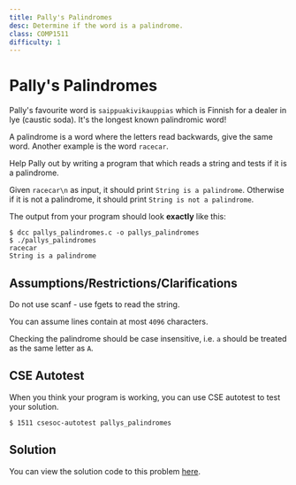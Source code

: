 ```yaml
---
title: Pally's Palindromes
desc: Determine if the word is a palindrome.
class: COMP1511
difficulty: 1
---
```


# Pally's Palindromes

Pally's favourite word is `saippuakivikauppias` which is Finnish for a dealer in lye (caustic soda). It's the longest known palindromic word!

A palindrome is a word where the letters read backwards, give the same word. Another example is the word `racecar`.

Help Pally out by writing a program that which reads a string and tests if it is a palindrome.

Given `racecar\n` as input, it should print `String is a palindrome`. Otherwise if it is not a palindrome, it should print `String is not a palindrome`.

The output from your program should look **exactly** like this:

```bash:~/1511-revision/billys_books
$ dcc pallys_palindromes.c -o pallys_palindromes
$ ./pallys_palindromes
racecar
String is a palindrome
```

## Assumptions/Restrictions/Clarifications

Do not use scanf - use fgets to read the string.

You can assume lines contain at most `4096` characters.

Checking the palindrome should be case insensitive, i.e. `a` should be treated as the same letter as `A`.

## CSE Autotest

When you think your program is working, you can use CSE autotest to test your solution.

```bash:~/1511-revision/pallys_palindromes:~
$ 1511 csesoc-autotest pallys_palindromes
```

## Solution

You can view the solution code to this problem [here](https://github.com/csesoc/comp1511-revision-t1-2022/blob/master/solutions/pallys-palindromes/solution.c).
